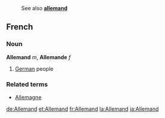 :See also '''[[allemand]]'''
==French==
===Noun===
'''Allemand''' ''m'', '''Allemande''' ''f''

# [[German]] people

===Related terms===
*[[Allemagne]]

[[de:Allemand]]
[[et:Allemand]]
[[fr:Allemand]]
[[la:Allemand]]
[[ja:Allemand]]